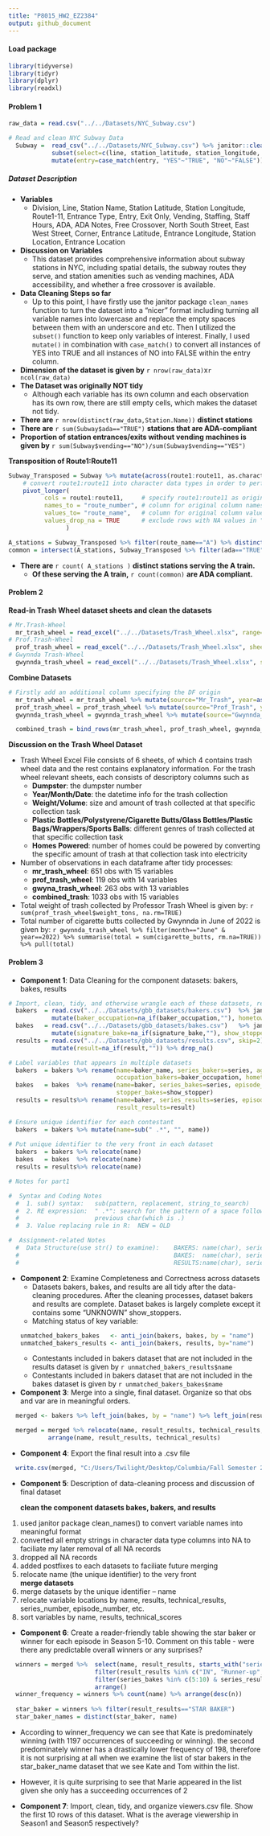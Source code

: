 ```yaml
---
title: "P8015_HW2_EZ2384"
output: github_document
---
```


#### Load package
```r
library(tidyverse)
library(tidyr)
library(dplyr)
library(readxl)
```

#### Problem 1

```r
raw_data = read.csv("../../Datasets/NYC_Subway.csv")
```


```r
# Read and clean NYC Subway Data
  Subway =  read_csv("../../Datasets/NYC_Subway.csv") %>% janitor::clean_names() %>% 
            subset(select=c(line, station_latitude, station_longitude, route1:route11, entrance_type, entry, vending, ada)) %>%
            mutate(entry=case_match(entry, "YES"~"TRUE", "NO"~"FALSE"))
```
##### Dataset Description
* **Variables**
  * Division, Line, Station Name,	Station Latitude, Station Longitude, Route1-11, Entrance Type, Entry,	Exit Only, Vending,
    Staffing, Staff Hours, ADA, ADA Notes, Free Crossover, North South Street, East West Street, Corner, Entrance Latitude,
    Entrance Longitude, Station Location, Entrance Location
* **Discussion on Variables**
  * This dataset provides comprehensive information about subway stations in NYC, including spatial details, the subway routes they serve, and      station amenities such as vending machines, ADA accessibility, and whether a free crossover is available.
* **Data Cleaning Steps so far**
  * Up to this point, I have firstly use the janitor package `clean_names` function to turn the dataset into a "nicer" format including
    turning all variable names into lowercase and replace the empty spaces between them with an underscore and etc. Then I utilized the
    `subset()` function to keep only variables of interest. Finally, I used `mutate()` in combination with `case_match()` to convert all
    instances of YES into TRUE and all instances of NO into FALSE within the entry column.
* **Dimension of the dataset is given by** `r nrow(raw_data)`x`r ncol(raw_data)`
* **The Dataset was originally NOT tidy**
  * Although each variable has its own column and each observation has its own row, there are still empty cells, which makes the dataset
    not tidy.
* **There are** `r nrow(distinct(raw_data,Station.Name))` **distinct stations**
* **There are** `r sum(Subway$ada=="TRUE")` **stations that are ADA-compliant**
* **Proportion of station entrances/exits without vending machines is given by** `r sum(Subway$vending=="NO")/sum(Subway$vending=="YES")`

**Transposition of Route1:Route11**
```r

Subway_Transposed = Subway %>% mutate(across(route1:route11, as.character)) %>% 
    # convert route1:route11 into character data types in order to perform the following transposition
    pivot_longer(
          cols = route1:route11,     # specify route1:route11 as original columns to transpose from
          names_to = "route_number", # column for original column names
          values_to= "route_name",   # column for original column values
          values_drop_na = TRUE      # exclude rows with NA values in "values_to" column
                )

```

```r
A_stations = Subway_Transposed %>% filter(route_name=="A") %>% distinct(line)
common = intersect(A_stations, Subway_Transposed %>% filter(ada=="TRUE") %>% distinct(line))
```

* **There are** `r count( A_stations )` **distinct stations serving the A train.**
  * **Of these serving the A train,** `r count(common)` **are ADA compliant.**

#### Problem 2

**Read-in Trash Wheel dataset sheets and clean the datasets**
```r
# Mr.Trash-Wheel
  mr_trash_wheel = read_excel("../../Datasets/Trash_Wheel.xlsx", range="A2:N655") %>% janitor:: clean_names() %>% mutate(sports_balls = round(as.numeric(sports_balls),0)) %>% filter(!is.na(dumpster))
# Prof.Trash-Wheel
  prof_trash_wheel = read_excel("../../Datasets/Trash_Wheel.xlsx", sheet=2, range="A2:M123") %>% janitor::clean_names() %>% filter(!is.na(dumpster))
# Gwynnda Trash-Wheel
  gwynnda_trash_wheel = read_excel("../../Datasets/Trash_Wheel.xlsx", sheet=4, range="A2:L266") %>% janitor::clean_names() %>% filter(!is.na(dumpster))
```

**Combine Datasets**
```r
# Firstly add an additional column specifying the DF origin
  mr_trash_wheel = mr_trash_wheel %>% mutate(source="Mr_Trash", year=as.numeric(year))
  prof_trash_wheel = prof_trash_wheel %>% mutate(source="Prof_Trash", year=as.numeric(year))
  gwynnda_trash_wheel = gwynnda_trash_wheel %>% mutate(source="Gwynnda_Trash", year=as.numeric(year))

  combined_trash = bind_rows(mr_trash_wheel, prof_trash_wheel, gwynnda_trash_wheel) %>% relocate(source, dumpster)
```

**Discussion on the Trash Wheel Dataset**

* Trash Wheel Excel File consists of 6 sheets, of which 4 contains trash wheel data and the rest contains explanatory information. For the trash wheel relevant sheets, each consists of descriptory columns such as
  * **Dumpster**: the dumpster number
  * **Year/Month/Date**: the datetime info for the trash collection
  * **Weight/Volume**: size and amount of trash collected at that specific collection task
  * **Plastic Bottles/Polystyrene/Cigarette Butts/Glass Bottles/Plastic Bags/Wrappers/Sports Balls**: different genres of trash collected at that specific collection task
  * **Homes Powered**: number of homes could be powered by converting the specific amount of trash at that collection task into electricity
* Number of observations in each dataframe after tidy processes:
  * **mr_trash_wheel**: 651 obs with 15 variables
  * **prof_trash_wheel**: 119 obs with 14 variables
  * **gwyna_trash_wheel**: 263 obs with 13 variables
  * **combined_trash**: 1033 obs with 15 variables
* Total weight of trash collected by Professor Trash Wheel is given by: `r sum(prof_trash_wheel$weight_tons, na.rm=TRUE)`
* Total number of cigarette butts collected by Gwynnda in June of 2022 is given by: `r gwynnda_trash_wheel %>% filter(month=="June" & year==2022) %>% summarise(total = sum(cigarette_butts, rm.na=TRUE)) %>% pull(total)`

#### Problem 3

* **Component 1**: Data Cleaning for the component datasets: bakers, bakes, results
```r
# Import, clean, tidy, and otherwise wrangle each of these datasets, remove observations containing empty values.
  bakers  = read.csv("../../Datasets/gbb_datasets/bakers.csv")  %>% janitor::clean_names()  %>% 
            mutate(baker_occupation=na_if(baker_occupation,""), hometown=na_if(hometown,"") ) %>% drop_na()
  bakes   = read.csv("../../Datasets/gbb_datasets/bakes.csv")   %>% janitor::clean_names()  %>%
            mutate(signature_bake=na_if(signature_bake,""), show_stopper=na_if(show_stopper,"")) %>% drop_na()
  results = read.csv("../../Datasets/gbb_datasets/results.csv", skip=2) %>% janitor::clean_names() %>%
            mutate(result=na_if(result,"")) %>% drop_na()

# Label variables that appears in multiple datasets
  bakers  = bakers %>% rename(name=baker_name, series_bakers=series, age_bakers=baker_age, 
                              occupation_bakers=baker_occupation, hometown_bakers=hometown)
  bakes   = bakes  %>% rename(name=baker, series_bakes=series, episode_bakes=episode, signature_bakes=signature_bake,
                              stopper_bakes=show_stopper)
  results = results%>% rename(name=baker, series_results=series, episode_results=episode, technical_results=technical,
                              result_results=result)

# Ensure unique identifier for each contestant
  bakers  = bakers %>% mutate(name=sub(" .*", "", name))
  
# Put unique identifier to the very front in each dataset
  bakers  = bakers %>% relocate(name)
  bakes   = bakes  %>% relocate(name)
  results = results%>% relocate(name)

```

```r
# Notes for part1

#  Syntax and Coding Notes
  #  1. sub() syntax:   sub(pattern, replacement, string_to_search)
  #  2. RE expression:  " .*": search for the pattern of a space followed by one char followed by 0 or more occurrences of 
  #                     previous char(which is .)
  #  3. Value replacing rule in R:  NEW = OLD

#  Assignment-related Notes
  #  Data Structure(use str() to examine):    BAKERS: name(char), series(int), age(int), occupation(char), hometown(char)
  #                                           BAKES:  name(char), series(int), episode(int), signature(char)
  #                                           RESULTS:name(char), series(int), episode(int), technical(int), result(char)
```

* **Component 2**: Examine Completeness and Correctness across datasets
  * Datasets bakers, bakes, and results are all tidy after the data-cleaning procedures.
    After the cleaning processes, dataset bakers and results are complete.
    Dataset bakes is largely complete except it contains some "UNKNOWN" show_stoppers.
  * Matching status of key variable:
```r
  unmatched_bakers_bakes   <- anti_join(bakers, bakes, by = "name")
  unmatched_bakers_results <- anti_join(bakers, results, by="name")
```
    * Contestants included in bakers dataset that are not included in the results dataset is given by `r unmatched_bakers_results$name`
    * Contestants included in bakers dataset that are not included in the bakes dataset is given by `r unmatched_bakers_bakes$name`

* **Component 3**: Merge into a single, final dataset. Organize so that obs and var are in meaningful orders.
```r
  merged <- bakers %>% left_join(bakes, by = "name") %>% left_join(results, by = "name")
```

```r
  merged = merged %>% relocate(name, result_results, technical_results, starts_with("series"), starts_with("episode")) %>%
           arrange(name, result_results, technical_results)
```

* **Component 4**: Export the final result into a .csv file
```r
  write.csv(merged, "C:/Users/Twilight/Desktop/Columbia/Fall Semester 2024/Data Science I/HWs/p8105_hw2_ez2384/merged.csv")
```

* **Component 5**: Description of data-cleaning process and discussion of final dataset

  **clean the component datasets bakes, bakers, and results** 
1. used janitor package clean_names() to convert variable names into meaningful format
1. converted all empty strings in character data type columns into NA to faciliate my later removal of all NA records
1. dropped all NA records
1. added postfixes to each datasets to faciliate future merging
1. relocate name (the unique identifier) to the very front    
  **merge datasets** 
1. merge datasets by the unique identifier -- name
1. relocate variable locations by name, results, technical_results, series_number, episode_number, etc.
1. sort variables by name, results, technical_scores

* **Component 6**: Create a reader-friendly table showing the star baker or winner for each episode in Season 5-10.
                   Comment on this table - were there any predictable overall winners or any surprises?
```r
  winners = merged %>%  select(name, result_results, starts_with("series"), starts_with("episode")) %>%
                        filter(result_results %in% c("IN", "Runner-up", "STAR BAKER")) %>%
                        filter(series_bakes %in% c(5:10) & series_results %in% c(5:10) & series_bakers %in% c(5:10)) %>%
                        arrange()
  winner_frequency = winners %>% count(name) %>% arrange(desc(n))
  
  star_baker = winners %>% filter(result_results=="STAR BAKER")
  star_baker_names = distinct(star_baker, name)
```
* According to winner_frequency we can see that Kate is predominately winning (with 1197 occurrences of succeeding or winning).
  the second predominately winner has a drastically lower frequency of 198, therefore it is not surprising at all when we examine
  the list of star bakers in the star_baker_name dataset that we see Kate and Tom within the list.
* However, it is quite surprising to see that Marie appeared in the list given she only has a succeeding occurrences of 2

* **Component 7**: Import, clean, tidy, and organize viewers.csv file. Show the first 10 rows of this dataset.
                   What is the average viewership in Season1 and Season5 respectively?
```r

```

